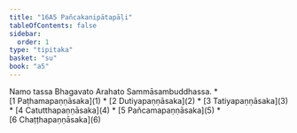 ```yaml
---
title: "16A5 Pañcakanipātapāḷi"
tableOfContents: false
sidebar:
  order: 1
type: "tipitaka"
basket: "su"
book: "a5"
---
```


<Paragraph number="1" type="center" book="a5">
Namo tassa Bhagavato Arahato Sammāsambuddhassa.

</Paragraph>

<TableOfContents book="a5" section="16">
* [1 Paṭhamapaṇṇāsaka](1)
* [2 Dutiyapaṇṇāsaka](2)
* [3 Tatiyapaṇṇāsaka](3)
* [4 Catutthapaṇṇāsaka](4)
* [5 Pañcamapaṇṇāsaka](5)
* [6 Chaṭṭhapaṇṇāsaka](6)
</TableOfContents>
